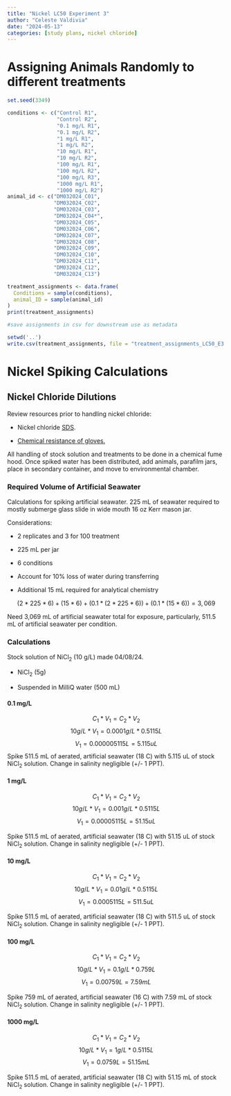 ```yaml
---
title: "Nickel LC50 Experiment 3"
author: "Celeste Valdivia"
date: "2024-05-13"
categories: [study plans, nickel chloride]
---
```

# Assigning Animals Randomly to different treatments

```r
set.seed(3349)

conditions <- c("Control R1", 
                "Control R2", 
                "0.1 mg/L R1", 
                "0.1 mg/L R2", 
                "1 mg/L R1", 
                "1 mg/L R2", 
                "10 mg/L R1", 
                "10 mg/L R2", 
                "100 mg/L R1", 
                "100 mg/L R2",
                "100 mg/L R3",
                "1000 mg/L R1", 
                "1000 mg/L R2")
animal_id <- c("DM032024_C01", 
               "DM032024_C02", 
               "DM032024_C03", 
               "DM032024_C04*", 
               "DM032024_C05", 
               "DM032024_C06", 
               "DM032024_C07", 
               "DM032024_C08",
               "DM032024_C09",
               "DM032024_C10", 
               "DM032024_C11", 
               "DM032024_C12",
               "DM032024_C13")

treatment_assignments <- data.frame(
  Conditions = sample(conditions),
  animal_ID = sample(animal_id)
)
print(treatment_assignments)

#save assignments in csv for downstream use as metadata
```

```r
setwd('..')
write.csv(treatment_assignments, file = "treatment_assignments_LC50_E3.csv")
```

# Nickel Spiking Calculations
## Nickel Chloride Dilutions

Review resources prior to handling nickel chloride:

-   Nickel chloride [SDS](https://www.fishersci.com/store/msds?partNumber=AC270510050&productDescription=NICKEL%28II%29+CHLORIDE+HEXA+5KG&vendorId=VN00032119&countryCode=US&language=en).

-   [Chemical resistance of gloves.](https://amo-csd.lbl.gov/downloads/Chemical%20Resistance%20of%20Gloves.pdf)

All handling of stock solution and treatments to be done in a chemical fume hood. Once spiked water has been distributed, add animals, parafilm jars, place in secondary container, and move to environmental chamber.

### Required Volume of Artificial Seawater

Calculations for spiking artificial seawater. 225 mL of seawater required to mostly submerge glass slide in wide mouth 16 oz Kerr mason jar.

Considerations:

-   2 replicates and 3 for 100 treatment

-   225 mL per jar

-   6 conditions

-   Account for 10% loss of water during transferring

-   Additional 15 mL required for analytical chemistry

$$(2 * 225 * 6) + (15*6) + (0.1*(2*225*6)) + (0.1*(15*6)) = 3,069$$

Need 3,069 mL of artificial seawater total for exposure, particularly, 511.5 mL of artificial seawater per condition.

### Calculations

Stock solution of NiCl~2~ (10 g/L) made 04/08/24.

-   NiCl~2~ (5g)

-   Suspended in MilliQ water (500 mL)

#### 0.1 mg/L

$$ C_1*V_1 = C_2*V_2$$ $$ 10 g/L * V_1 = 0.0001g/L*0.5115L$$ $$V_1 = 0.000005115 L = 5.115 uL$$ 
Spike 511.5 mL of aerated, artificial seawater (18 C) with 5.115 uL of stock NiCl~2~ solution. Change in salinity negligible (+/- 1 PPT).

#### 1 mg/L

$$ C_1*V_1 = C_2*V_2$$ $$ 10 g/L * V_1 = 0.001g/L*0.5115L$$ $$V_1 = 0.00005115 L = 51.15 uL$$ 

Spike 511.5 mL of aerated, artificial seawater (18 C) with 51.15 uL of stock NiCl~2~ solution. Change in salinity negligible (+/- 1 PPT).

#### 10 mg/L

$$ C_1*V_1 = C_2*V_2$$ $$ 10 g/L * V_1 = 0.01g/L*0.5115L$$ $$V_1 = 0.0005115 L = 511.5 uL$$ 

Spike 511.5 mL of aerated, artificial seawater (18 C) with 511.5 uL of stock NiCl~2~ solution. Change in salinity negligible (+/- 1 PPT).

#### 100 mg/L

$$ C_1*V_1 = C_2*V_2$$ $$ 10 g/L * V_1 = 0.1g/L*0.759L$$ $$V_1 = 0.00759 L = 7.59 mL$$ 

Spike 759 mL of aerated, artificial seawater (16 C) with 7.59 mL of stock NiCl~2~ solution. Change in salinity negligible (+/- 1 PPT).

#### 1000 mg/L

$$ C_1*V_1 = C_2*V_2$$ $$ 10 g/L * V_1 = 1g/L*0.5115L$$ $$V_1 = 0.0759 L = 51.15 mL$$ 

Spike 511.5 mL of aerated, artificial seawater (18 C) with 51.15 mL of stock NiCl~2~ solution. Change in salinity negligible (+/- 1 PPT).
